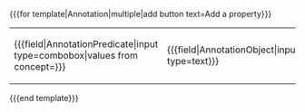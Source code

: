 <nowiki>{{{</nowiki>for template<nowiki>|</nowiki>Annotation<nowiki>|</nowiki>multiple<nowiki>|</nowiki>add button text=Add a property<nowiki>}}}</nowiki>
{|class=formtable
|{{{dynamicPropertiesConcept}}}<nowiki>{{{</nowiki>field<nowiki>|</nowiki>AnnotationPredicate<nowiki>|</nowiki>input type=combobox<nowiki>|</nowiki>values from concept={{{dynamicPropertiesConcept}}}<nowiki>}}}</nowiki>
|<nowiki>{{{</nowiki>field<nowiki>|</nowiki>AnnotationObject<nowiki>|</nowiki>input type=text<nowiki>}}}</nowiki>
|}
<nowiki>{{{</nowiki>end template<nowiki>}}}</nowiki>
